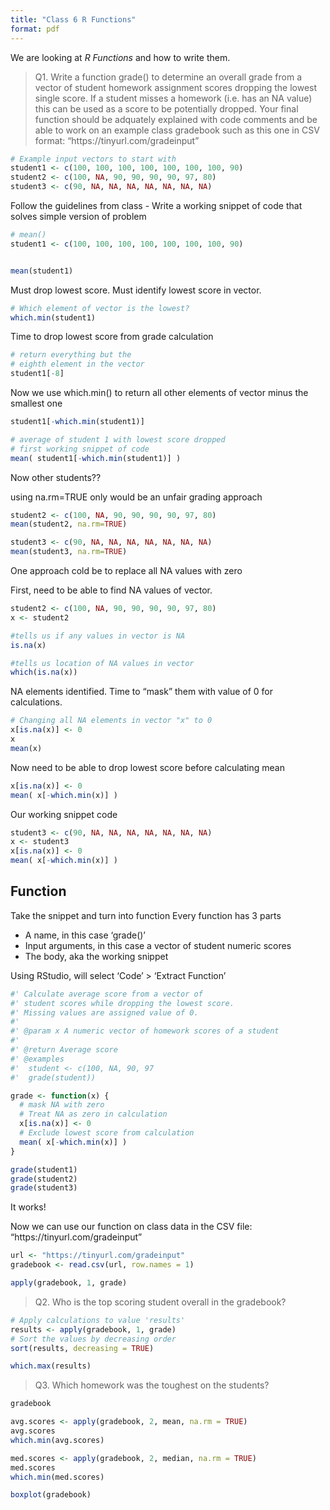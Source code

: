 ```yaml
---
title: "Class 6 R Functions"
format: pdf
---
```


We are looking at *R Functions* and how to write them.

> Q1. Write a function grade() to determine an overall grade from a vector of student homework
assignment scores dropping the lowest single score. If a student misses a homework (i.e. has an
NA value) this can be used as a score to be potentially dropped. Your final function should be
adquately explained with code comments and be able to work on an example class gradebook
such as this one in CSV format: “https://tinyurl.com/gradeinput”



```r
# Example input vectors to start with
student1 <- c(100, 100, 100, 100, 100, 100, 100, 90)
student2 <- c(100, NA, 90, 90, 90, 90, 97, 80)
student3 <- c(90, NA, NA, NA, NA, NA, NA, NA)
```

Follow the guidelines from class
- Write a working snippet of code that solves simple version of problem

```r
# mean()
student1 <- c(100, 100, 100, 100, 100, 100, 100, 90)


mean(student1)
```

Must drop lowest score. Must identify lowest score in vector.

```r
# Which element of vector is the lowest?
which.min(student1)
```
Time to drop lowest score from grade calculation

```r
# return everything but the 
# eighth element in the vector
student1[-8]
```

Now we use which.min() to return all other elements of vector minus the smallest one

```r
student1[-which.min(student1)]
```
```r
# average of student 1 with lowest score dropped 
# first working snippet of code
mean( student1[-which.min(student1)] )
```
Now other students??

using na.rm=TRUE only would be an unfair grading approach

```r
student2 <- c(100, NA, 90, 90, 90, 90, 97, 80)
mean(student2, na.rm=TRUE)

student3 <- c(90, NA, NA, NA, NA, NA, NA, NA)
mean(student3, na.rm=TRUE)

```
One approach cold be to replace all NA values with zero

First, need to be able to find NA values of vector.

```r
student2 <- c(100, NA, 90, 90, 90, 90, 97, 80)
x <- student2

#tells us if any values in vector is NA
is.na(x)

#tells us location of NA values in vector
which(is.na(x))
```
NA elements identified. Time to "mask" them with value of 0 for calculations.

```r
# Changing all NA elements in vector "x" to 0
x[is.na(x)] <- 0
x
mean(x)
```
Now need to be able to drop lowest score before calculating mean

```r
x[is.na(x)] <- 0
mean( x[-which.min(x)] )
```
Our working snippet code
```r
student3 <- c(90, NA, NA, NA, NA, NA, NA, NA)
x <- student3
x[is.na(x)] <- 0
mean( x[-which.min(x)] )
```

## Function

Take the snippet and turn into function
Every function has 3 parts

- A name, in this case 'grade()'
- Input arguments, in this case a vector of student numeric scores
- The body, aka the working snippet

Using RStudio, will select 'Code' > 'Extract Function'

```r
#' Calculate average score from a vector of
#' student scores while dropping the lowest score.
#' Missing values are assigned value of 0.
#'
#' @param x A numeric vector of homework scores of a student
#'
#' @return Average score
#' @examples
#'  student <- c(100, NA, 90, 97
#'  grade(student))

grade <- function(x) {
  # mask NA with zero
  # Treat NA as zero in calculation
  x[is.na(x)] <- 0
  # Exclude lowest score from calculation
  mean( x[-which.min(x)] )
}
```

```r
grade(student1)
grade(student2)
grade(student3)
```

It works!

Now we can use our function on class data in the CSV file:
“https://tinyurl.com/gradeinput”

```r
url <- "https://tinyurl.com/gradeinput"
gradebook <- read.csv(url, row.names = 1)
```

```r
apply(gradebook, 1, grade)
```
> Q2. Who is the top scoring student overall in the gradebook?

```r
# Apply calculations to value 'results'
results <- apply(gradebook, 1, grade)
# Sort the values by decreasing order
sort(results, decreasing = TRUE)
```

```r
which.max(results)
```

> Q3. Which homework was the toughest on the students?

```r
gradebook
```

```r
avg.scores <- apply(gradebook, 2, mean, na.rm = TRUE)
avg.scores
which.min(avg.scores)
```
```r
med.scores <- apply(gradebook, 2, median, na.rm = TRUE)
med.scores
which.min(med.scores)
```
```r
boxplot(gradebook)
```


















